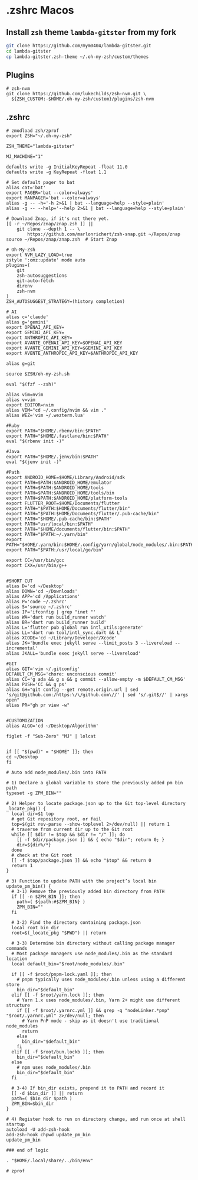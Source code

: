 # .zshrc Macos

## Install `zsh` theme `lambda-gitster` from my fork

```sh
git clone https://github.com/mym0404/lambda-gitster.git
cd lambda-gitster
cp lambda-gitster.zsh-theme ~/.oh-my-zsh/custom/themes
```

## Plugins

```shell
# zsh-nvm
git clone https://github.com/lukechilds/zsh-nvm.git \
  ${ZSH_CUSTOM:-$HOME/.oh-my-zsh/custom}/plugins/zsh-nvm
```

## .zshrc

```shell filename="~/.zshrc"
# zmodload zsh/zprof
export ZSH="~/.oh-my-zsh"

ZSH_THEME="lambda-gitster"

MJ_MACHINE="1"

defaults write -g InitialKeyRepeat -float 11.0 
defaults write -g KeyRepeat -float 1.1 

# Set default pager to bat
alias cat='bat'
export PAGER='bat --color=always'
export MANPAGER='bat --color=always'
alias -g -- -h='-h 2>&1 | bat --language=help --style=plain'
alias -g -- --help='--help 2>&1 | bat --language=help --style=plain'

# Download Znap, if it's not there yet.
[[ -r ~/Repos/znap/znap.zsh ]] ||
    git clone --depth 1 -- \
        https://github.com/marlonrichert/zsh-snap.git ~/Repos/znap
source ~/Repos/znap/znap.zsh  # Start Znap

# Oh-My-Zsh
export NVM_LAZY_LOAD=true
zstyle ':omz:update' mode auto
plugins=(
    git
    zsh-autosuggestions
    git-auto-fetch
    direnv
    zsh-nvm
)
ZSH_AUTOSUGGEST_STRATEGY=(history completion)

# AI
alias c='claude'
alias g='gemini'
export OPENAI_API_KEY=
export GEMINI_API_KEY=
export ANTHROPIC_API_KEY=
export AVANTE_OPENAI_API_KEY=$OPENAI_API_KEY
export AVANTE_GEMINI_API_KEY=$GEMINI_API_KEY
export AVENTE_ANTHROPIC_API_KEY=$ANTHROPIC_API_KEY

alias g=git

source $ZSH/oh-my-zsh.sh

eval "$(fzf --zsh)"

alias vim=nvim
alias v=vim
export EDITOR=nvim
alias VIM="cd ~/.config/nvim && vim ."
alias WEZ='vim ~/.wezterm.lua'

#Ruby
export PATH="$HOME/.rbenv/bin:$PATH"
export PATH="$HOME/.fastlane/bin:$PATH"
eval "$(rbenv init -)"

#Java
export PATH="$HOME/.jenv/bin:$PATH"
eval "$(jenv init -)"

#Path
export ANDROID_HOME=$HOME/Library/Android/sdk
export PATH=$PATH:$ANDROID_HOME/emulator
export PATH=$PATH:$ANDROID_HOME/tools
export PATH=$PATH:$ANDROID_HOME/tools/bin
export PATH=$PATH:$ANDROID_HOME/platform-tools
export FLUTTER_ROOT=$HOME/Documents/flutter
export PATH="$PATH:$HOME/Documents/flutter/bin"
export PATH="$PATH:$HOME/Documents/flutter/.pub-cache/bin"
export PATH="$HOME/.pub-cache/bin:$PATH"
export PATH="usr/local/bin:$PATH"
export PATH="$HOME/documents/flutter/bin:$PATH"
export PATH="$PATH:~/.yarn/bin"
export PATH="$HOME/.yarn/bin:$HOME/.config/yarn/global/node_modules/.bin:$PATH"
export PATH="$PATH:/usr/local/go/bin"

export CC=/usr/bin/gcc
export CXX=/usr/bin/g++


#SHORT CUT
alias D='cd ~/Desktop'
alias DOWN='cd ~/Downloads'
alias APP='cd /Applications'
alias P='code ~/.zshrc'
alias S='source ~/.zshrc'
alias IP='ifconfig | grep "inet "'
alias WA='dart run build_runner watch'
alias BR='dart run build_runner build'
alias L='flutter pub global run intl_utils:generate'
alias LL='dart run tool/intl_sync.dart && L'
alias XCODE='cd ~/Library/Developer/Xcode'
alias JK='bundle exec jekyll serve --limit_posts 3 --livereload --incremental'
alias JKALL='bundle exec jekyll serve --livereload'

#GIT
alias GIT='vim ~/.gitconfig'
DEFAULT_CM_MSG='chore: unconscious commit'
alias CC='g ada && g s && g commit --allow-empty -m $DEFAULT_CM_MSG'
alias PUSH='CC && g ps'
alias GH="git config --get remote.origin.url | sed 's/git@github.com:/https:\/\/github.com\//' | sed 's/.git$//' | xargs open"
alias PR="gh pr view -w"


#CUSTOMOZATION
alias ALGO='cd ~/Desktop/Algorithm'

figlet -f "Sub-Zero" "MJ" | lolcat


if [[ "$(pwd)" = "$HOME" ]]; then
cd ~/Desktop
fi

# Auto add node_modules/.bin into PATH
 
# 1) Declare a global variable to store the previously added pm bin path
typeset -g ZPM_BIN=""
 
# 2) Helper to locate package.json up to the Git top-level directory
_locate_pkg() {
  local dir=$1 top
  # get Git repository root, or fail
  top=$(git rev-parse --show-toplevel 2>/dev/null) || return 1
  # traverse from current dir up to the Git root
  while [[ $dir != $top && $dir != "/" ]]; do
    [[ -f $dir/package.json ]] && { echo "$dir"; return 0; }
    dir=${dir%/*}
  done
  # check at the Git root
  [[ -f $top/package.json ]] && echo "$top" && return 0
  return 1
}
 
# 3) Function to update PATH with the project’s local bin
update_pm_bin() {
  # 3-1) Remove the previously added bin directory from PATH
  if [[ -n $ZPM_BIN ]]; then
    path=( ${path:#$ZPM_BIN} )
    ZPM_BIN=""
  fi
 
  # 3-2) Find the directory containing package.json
  local root bin_dir
  root=$(_locate_pkg "$PWD") || return
 
  # 3-3) Determine bin directory without calling package manager commands
  # Most package managers use node_modules/.bin as the standard location
  local default_bin="$root/node_modules/.bin"
  
  if [[ -f $root/pnpm-lock.yaml ]]; then
    # pnpm typically uses node_modules/.bin unless using a different store
    bin_dir="$default_bin"
  elif [[ -f $root/yarn.lock ]]; then
    # Yarn 1.x uses node_modules/.bin, Yarn 2+ might use different structure
    if [[ -f $root/.yarnrc.yml ]] && grep -q "nodeLinker.*pnp" "$root/.yarnrc.yml" 2>/dev/null; then
      # Yarn PnP mode - skip as it doesn't use traditional node_modules
      return
    else
      bin_dir="$default_bin"
    fi
  elif [[ -f $root/bun.lockb ]]; then
    bin_dir="$default_bin"
  else
    # npm uses node_modules/.bin
    bin_dir="$default_bin"
  fi
 
  # 3-4) If bin_dir exists, prepend it to PATH and record it
  [[ -d $bin_dir ]] || return
  path=( $bin_dir $path )
  ZPM_BIN=$bin_dir
}
 
# 4) Register hook to run on directory change, and run once at shell startup
autoload -U add-zsh-hook
add-zsh-hook chpwd update_pm_bin
update_pm_bin

### end of logic

. "$HOME/.local/share/../bin/env"

# zprof
```
